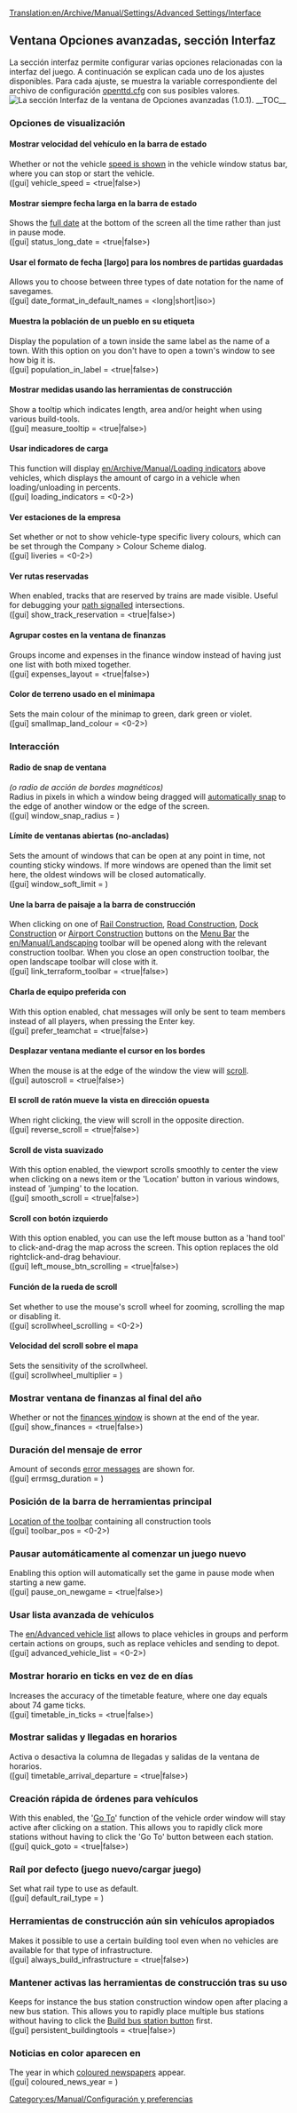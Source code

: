 [[Translation:en/Archive/Manual/Settings/Advanced Settings/Interface]]
{{es/Traducción|en/Archive/Manual/Settings/Advanced Settings/Interface|15}}
{{es/Aviso|La información de esta página se aplica a la versión 0.7.0 y siguientes. Para cambiar la configuración de versiones anteriores (0.6.3 y anteriores) consulte [[es/Archive/Manual/Settings/Configurar parches|Configurar parches]].}}
{{es/Archive/Manual/Settings/Opciones avanzadas}}

==Ventana Opciones avanzadas, sección Interfaz==
La sección interfaz permite configurar varias opciones relacionadas con la interfaz del juego. A continuación se explican cada uno de los ajustes disponibles. Para cada ajuste, se muestra la variable correspondiente del archivo de configuración [[es/Archive/Manual/Settings/Openttd.cfg|openttd.cfg]] con sus posibles valores.{{en/-right}}
[[File:es/Advset interface 1.0.1.png|frame|right|La sección Interfaz de la ventana de Opciones avanzadas (1.0.1).]]
__TOC__

===Opciones de visualización===

====Mostrar velocidad del vehículo en la barra de estado====
Whether or not the vehicle [[en/Archive/Manual/Settings/Show vehicle speed|speed is shown]] in the vehicle window status bar, where you can stop or start the vehicle.
<br />([gui] vehicle_speed = <true|false>)

====Mostrar siempre fecha larga en la barra de estado====
Shows the [[en/Archive/Manual/Settings/Long date in status bar|full date]] at the bottom of the screen all the time rather than just in pause mode.
<br />([gui] status_long_date = <true|false>)

====Usar el formato de fecha [largo] para los nombres de partidas guardadas====
Allows you to choose between three types of date notation for the name of savegames. 
<br />([gui] date_format_in_default_names = <long|short|iso>)

====Muestra la población de un pueblo en su etiqueta====
Display the population of a town inside the same label as the name of a town. With this option on you don't have to open a town's window to see how big it is.
<br />([gui] population_in_label = <true|false>)

====Mostrar medidas usando las herramientas de construcción====
Show a tooltip which indicates length, area and/or height when using various build-tools.
<br />([gui] measure_tooltip = <true|false>)

====Usar indicadores de carga====
This function will display [[en/Archive/Manual/Loading indicators]] above vehicles, which displays the amount of cargo in a vehicle when loading/unloading in percents.
<br />([gui] loading_indicators = <0-2>)

====Ver estaciones de la empresa====
Set whether or not to show vehicle-type specific livery colours, which can be set through the Company > Colour Scheme dialog.
<br />([gui] liveries = <0-2>)

====Ver rutas reservadas====
When enabled, tracks that are reserved by trains are made visible. Useful for debugging your [[en/Manual/Signals#path-signals|path signalled]] intersections.
<br />([gui] show_track_reservation = <true|false>)

====Agrupar costes en la ventana de finanzas====
Groups income and expenses in the finance window instead of having just one list with both mixed together.
<br />([gui] expenses_layout = <true|false>)

====Color de terreno usado en el minimapa====
Sets the main colour of the minimap to green, dark green or violet.
<br />([gui] smallmap_land_colour = <0-2>)

===Interacción===
====Radio de snap de ventana====
''(o radio de acción de bordes magnéticos)''<br/>
Radius in pixels in which a window being dragged will [[en/Archive/Manual/Settings/Window snap radius|automatically snap]] to the edge of another window or the edge of the screen.
<br />([gui] window_snap_radius = <num_val>)

====Límite de ventanas abiertas (no-ancladas)====
Sets the amount of windows that can be open at any point in time, not counting sticky windows. If more windows are opened than the limit set here, the oldest windows will be closed automatically.
<br />([gui] window_soft_limit = <num_val>)

====Une la barra de paisaje a la barra de construcción====
When clicking on one of [[en/Manual/Railway construction|Rail Construction]], [[en/Manual/Roadway construction|Road Construction]], [[en/Manual/Waterway construction|Dock Construction]] or [[en/Manual/Airport construction|Airport Construction]] buttons on the [[en/Manual/Game interface|Menu Bar]] the [[en/Manual/Landscaping]] toolbar will be opened along with the relevant construction toolbar. When you close an open construction toolbar, the open landscape toolbar will close with it.
<br />([gui] link_terraform_toolbar = <true|false>)

====Charla de equipo preferida con <ENTER>====
With this option enabled, chat messages will only be sent to team members instead of all players, when pressing the Enter key.
<br />([gui] prefer_teamchat = <true|false>)

====Desplazar ventana mediante el cursor en los bordes====
When the mouse is at the edge of the window the view will [[en/Archive/Manual/Settings/Autoscroll|scroll]].
<br />([gui] autoscroll = <true|false>)

====El scroll de ratón mueve la vista en dirección opuesta====
When right clicking, the view will scroll in the opposite direction.
<br />([gui] reverse_scroll = <true|false>)

====Scroll de vista suavizado====
With this option enabled, the viewport scrolls smoothly to center the view when clicking on a news item or the 'Location' button in various windows, instead of 'jumping' to the location.
<br />([gui] smooth_scroll = <true|false>)

====Scroll con botón izquierdo====
With this option enabled, you can use the left mouse button as a 'hand tool' to click-and-drag the map across the screen. This option replaces the old rightclick-and-drag behaviour.
<br />([gui] left_mouse_btn_scrolling = <true|false>)

====Función de la rueda de scroll====
Set whether to use the mouse's scroll wheel for zooming, scrolling the map or disabling it.
<br />([gui] scrollwheel_scrolling = <0-2>)

====Velocidad del scroll sobre el mapa====
Sets the sensitivity of the scrollwheel.
<br />([gui] scrollwheel_multiplier = <num_val>)


===Mostrar ventana de finanzas al final del año===
Whether or not the [[en/Archive/Manual/Settings/Show finances at end of year|finances window]] is shown at the end of the year.
<br />([gui] show_finances = <true|false>)

===Duración del mensaje de error===
Amount of seconds [[en/Archive/Manual/Settings/Error message duration|error messages]] are shown for.
<br />([gui] errmsg_duration = <num_val>)

===Posición de la barra de herramientas principal===
[[en/Archive/Manual/Settings/Toolbar position|Location of the toolbar]] containing all construction tools
<br />([gui] toolbar_pos = <0-2>)

===Pausar automáticamente al comenzar un juego nuevo===
Enabling this option will automatically set the game in pause mode when starting a new game.
<br />([gui] pause_on_newgame = <true|false>)

===Usar lista avanzada de vehículos===
The [[en/Advanced vehicle list]] allows to place vehicles in groups and perform certain actions on groups, such as replace vehicles and sending to depot.
<br />([gui] advanced_vehicle_list = <0-2>)

===Mostrar horario en ticks en vez de en días===
Increases the accuracy of the timetable feature, where one day equals about 74 game ticks.
<br />([gui] timetable_in_ticks = <true|false>)

===Mostrar salidas y llegadas en horarios===
Activa o desactiva la columna de llegadas y salidas de la ventana de horarios.
<br />([gui] timetable_arrival_departure = <true|false>)

===Creación rápida de órdenes para vehículos===
With this enabled, the '[[en/Manual/Orders#go-to|Go To]]' function of the vehicle order window will stay active after clicking on a station. This allows you to rapidly click more stations without having to click the 'Go To' button between each station.
<br />([gui] quick_goto = <true|false>)

===Raíl por defecto (juego nuevo/cargar juego)===
Set what rail type to use as default.
<br />([gui] default_rail_type = <num_val>)

===Herramientas de construcción aún sin vehículos apropiados===
Makes it possible to use a certain building tool even when no vehicles are available for that type of infrastructure.
<br />([gui] always_build_infrastructure = <true|false>)

===Mantener activas las herramientas de construcción tras su uso===
Keeps for instance the bus station construction window open after placing a new bus station. This allows you to rapidly place multiple bus stations without having to click the [[en/Manual/Roadway construction#roadway-construction-toolbar|Build bus station button]] first.
<br />([gui] persistent_buildingtools = <true|false>)

===Noticias en color aparecen en===
The year in which [[en/Archive/Manual/Settings/Coloured newspaper|coloured newspapers]] appear.
<br />([gui] coloured_news_year = <year>)

[[Category:es/Manual/Configuración y preferencias]]